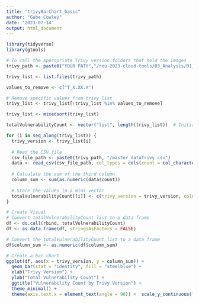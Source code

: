 ```yaml
---
title: "trivyBarChart_basic"
author: "Gabe Cowley"
date: "2023-07-14"
output: html_document
---
```


```r
library(tidyverse)
library(gtools)
```


```r
# To call the appropriate Trivy version folders that hold the images
trivy_path <- paste0("YOUR PATH","/reu-2023-cloud-tools/03_Analysis/01_input/Trivy/")

trivy_list <- list.files(trivy_path)

values_to_remove <- c("T_X.XX.X")

# Remove specific values from trivy_list
trivy_list <- trivy_list[!trivy_list %in% values_to_remove]

trivy_list <- mixedsort(trivy_list)

totalVulnerabilityCount <- vector("list", length(trivy_list))  # Initialize as a list

for (i in seq_along(trivy_list)) {
  trivy_version <- trivy_list[i]
  
  # Read the CSV file
  csv_file_path <- paste0(trivy_path, "/master_dataTrivy.csv")
  data <- read_csv(csv_file_path, col_types = cols(count = col_character()))
  
  # Calculate the sum of the third column
  column_sum <- sum(as.numeric(data$count))
  
  # Store the values in a mini-vector
  totalVulnerabilityCount[[i]] <- c(trivy_version = trivy_version, column_sum = column_sum)
}

```

```r
# Create Visual
# Convert totalVulnerabilityCount list to a data frame
df <- do.call(rbind, totalVulnerabilityCount)
df <- as.data.frame(df, stringsAsFactors = FALSE)

# Convert the totalVulnerabilityCount list to a data frame
df$column_sum <- as.numeric(df$column_sum)

# Create a bar chart
ggplot(df, aes(x = trivy_version, y = column_sum)) +
  geom_bar(stat = "identity", fill = "steelblue") +
  xlab("Trivy Version") +
  ylab("Total Vulnerability Count") +
  ggtitle("Vulnerability Count by Trivy Version") +
  theme_minimal() +
  theme(axis.text.x = element_text(angle = 90)) +  scale_y_continuous(limits = c(0, max(df$column_sum)))
```

